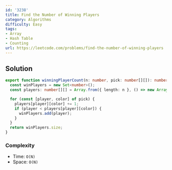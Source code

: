 ```yaml
---
id: '3238'
title: Find the Number of Winning Players
category: Algorithms
difficulty: Easy
tags:
- Array
- Hash Table
- Counting
url: https://leetcode.com/problems/find-the-number-of-winning-players
---
```


## Solution

```typescript filename="solution.ts" copy
export function winningPlayerCount(n: number, pick: number[][]): number {
  const winPlayers = new Set<number>();
  const players: number[][] = Array.from({ length: n }, () => new Array(11).fill(0));

  for (const [player, color] of pick) {
    players[player][color] += 1;
    if (player < players[player][color]) {
      winPlayers.add(player);
    }
  }
  return winPlayers.size;
}
```

### Complexity

- Time: `O(N)`
- Space: `O(N)`

